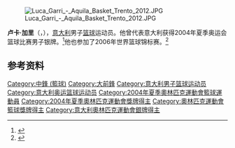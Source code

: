 {{NoteTA|G1=Sports}}

[[File:Luca_Garri_-_Aquila_Basket_Trento_2012.JPG|thumb]]

'''卢卡·加里'''（{{lang-it|Luca Garri}}，{{bd|1982年|1月3日||}}），[[意大利|意大利]]男子[[篮球|篮球]]运动员。他曾代表意大利获得2004年夏季奥运会篮球比赛男子银牌。<ref>{{Cite web|title=Luca GARRI|url=https://www.olympic.org/luca-garri|accessdate=2021-04-14|work=International Olympic Committee|archive-date=2021-04-16|archive-url=https://web.archive.org/web/20210416164200/https://www.olympic.org/luca-garri|dead-url=no}}</ref>他也参加了2006年世界篮球锦标赛。<ref>{{cite web |url=http://www.fiba.com/pages/eng/fa/player/p/pid/33524/pid2/27038/sid/3507/tid/307/tid2/362/_/2006_FIBA_World_Championship/index.html |title=Italy #14 - Luca Garri |website=[[国际篮球联合会|FIBA]] |access-date=2015-08-31 |archive-date=2015-09-24 |archive-url=https://web.archive.org/web/20150924164640/http://www.fiba.com/pages/eng/fa/player/p/pid/33524/pid2/27038/sid/3507/tid/307/tid2/362/_/2006_FIBA_World_Championship/index.html |dead-url=no }}</ref>

== 参考资料 ==
{{reflist}}
{{2004年夏季奥运会意大利男子篮球阵容}}
{{Authority control}}
{{DEFAULTSORT:Garri, Luca}}
[[Category:中鋒_(籃球)|Category:中鋒 (籃球)]]
[[Category:大前鋒|Category:大前鋒]]
[[Category:意大利男子篮球运动员|Category:意大利男子篮球运动员]]
[[Category:意大利奥运篮球运动员|Category:意大利奥运篮球运动员]]
[[Category:2004年夏季奧林匹克運動會籃球運動員|Category:2004年夏季奧林匹克運動會籃球運動員]]
[[Category:2004年夏季奧林匹克運動會獎牌得主|Category:2004年夏季奧林匹克運動會獎牌得主]]
[[Category:奧林匹克運動會籃球獎牌得主|Category:奧林匹克運動會籃球獎牌得主]]
[[Category:意大利奧林匹克運動會銀牌得主|Category:意大利奧林匹克運動會銀牌得主]]